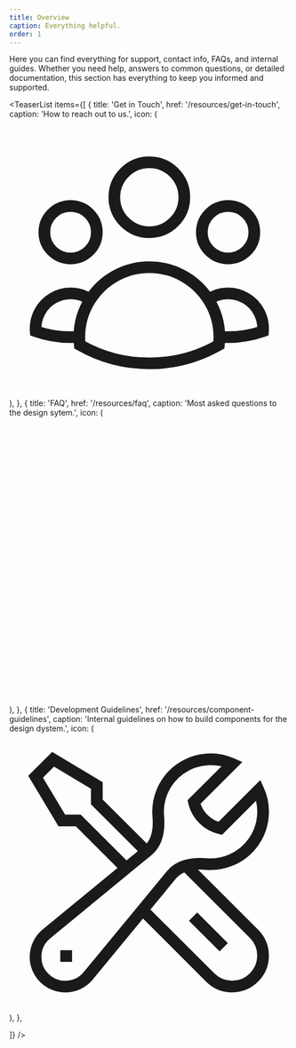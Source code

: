 ```yaml
---
title: Overview
caption: Everything helpful.
order: 1
---
```


Here you can find everything for support, contact info, FAQs, and internal guides. Whether you need help, answers to common questions, or detailed documentation, this section has everything to keep you informed and supported.

<TeaserList
  items={[
    {
      title: 'Get in Touch',
      href: '/resources/get-in-touch',
      caption: 'How to reach out to us.',
      icon: (
      <svg xmlns="http://www.w3.org/2000/svg" fill="none" viewBox="0 0 24 24" strokeWidth={1.5} stroke="currentColor" className="size-6">
  <path strokeLinecap="round" strokeLinejoin="round" d="M18 18.72a9.094 9.094 0 0 0 3.741-.479 3 3 0 0 0-4.682-2.72m.94 3.198.001.031c0 .225-.012.447-.037.666A11.944 11.944 0 0 1 12 21c-2.17 0-4.207-.576-5.963-1.584A6.062 6.062 0 0 1 6 18.719m12 0a5.971 5.971 0 0 0-.941-3.197m0 0A5.995 5.995 0 0 0 12 12.75a5.995 5.995 0 0 0-5.058 2.772m0 0a3 3 0 0 0-4.681 2.72 8.986 8.986 0 0 0 3.74.477m.94-3.197a5.971 5.971 0 0 0-.94 3.197M15 6.75a3 3 0 1 1-6 0 3 3 0 0 1 6 0Zm6 3a2.25 2.25 0 1 1-4.5 0 2.25 2.25 0 0 1 4.5 0Zm-13.5 0a2.25 2.25 0 1 1-4.5 0 2.25 2.25 0 0 1 4.5 0Z" />
</svg>
      ),
    },
    {
      title: 'FAQ',
      href: '/resources/faq',
      caption: 'Most asked questions to the design sytem.',
      icon: (
     <svg xmlns="http://www.w3.org/2000/svg" fill="none" viewBox="0 0 24 24" strokeWidth={1.5} stroke="currentColor" className="size-6">

  <path strokeLinecap="round" strokeLinejoin="round" d="M20.25 8.511c.884.284 1.5 1.128 1.5 2.097v4.286c0 1.136-.847 2.1-1.98 2.193-.34.027-.68.052-1.02.072v3.091l-3-3c-1.354 0-2.694-.055-4.02-.163a2.115 2.115 0 0 1-.825-.242m9.345-8.334a2.126 2.126 0 0 0-.476-.095 48.64 48.64 0 0 0-8.048 0c-1.131.094-1.976 1.057-1.976 2.192v4.286c0 .837.46 1.58 1.155 1.951m9.345-8.334V6.637c0-1.621-1.152-3.026-2.76-3.235A48.455 48.455 0 0 0 11.25 3c-2.115 0-4.198.137-6.24.402-1.608.209-2.76 1.614-2.76 3.235v6.226c0 1.621 1.152 3.026 2.76 3.235.577.075 1.157.14 1.74.194V21l4.155-4.155" />
</svg>
      ),
    },
    {
      title: 'Development Guidelines',
      href: '/resources/component-guidelines',
      caption: 'Internal guidelines on how to build components for the design dystem.',
      icon: (
        <svg xmlns="http://www.w3.org/2000/svg" fill="none" viewBox="0 0 24 24" strokeWidth={1.5} stroke="currentColor" className="size-6">
  <path strokeLinecap="round" strokeLinejoin="round" d="M11.42 15.17 17.25 21A2.652 2.652 0 0 0 21 17.25l-5.877-5.877M11.42 15.17l2.496-3.03c.317-.384.74-.626 1.208-.766M11.42 15.17l-4.655 5.653a2.548 2.548 0 1 1-3.586-3.586l6.837-5.63m5.108-.233c.55-.164 1.163-.188 1.743-.14a4.5 4.5 0 0 0 4.486-6.336l-3.276 3.277a3.004 3.004 0 0 1-2.25-2.25l3.276-3.276a4.5 4.5 0 0 0-6.336 4.486c.091 1.076-.071 2.264-.904 2.95l-.102.085m-1.745 1.437L5.909 7.5H4.5L2.25 3.75l1.5-1.5L7.5 4.5v1.409l4.26 4.26m-1.745 1.437 1.745-1.437m6.615 8.206L15.75 15.75M4.867 19.125h.008v.008h-.008v-.008Z" />
</svg>
      ),
    },

]} />
